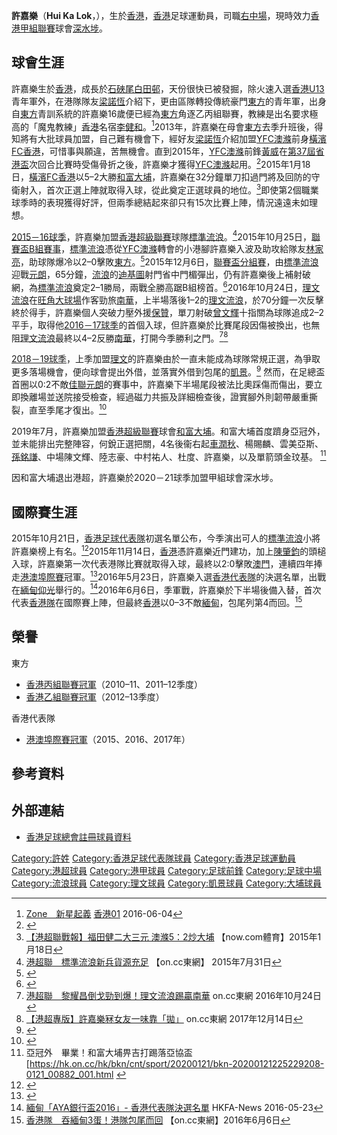 {{Infobox football biography
| name         = 許嘉樂 <br> Hui Ka Lok
| image        = HK HuiKaLok 2011.JPG
| image_size   = 280
| fullname     = 許嘉樂   
| nickname     = 嘉樂仔      
| birth_date   = {{birth date and age|1994|1|5}}
| birth_place  = {{HKG-1959}}
| height       = {{height|m=1.70}}
| position     = [[右中場|右中場]]
| currentclub  = [[深水埗體育會足球隊|深水埗]]
| clubnumber   = 25
| youthyears1  =  2006–2009
| youthclubs1  = [[東方足球隊|東方]]
| years1 = 2009–2013
| clubs1 = [[東方足球隊|東方]]
| caps1  = 58
| goals1 = 31
| years2 = 2013–2015
| clubs2 = [[YFC澳滌|YFC澳滌]]
| caps2  = 13
| goals2 = 2
| years3 = 2015–2017
| clubs3 = [[香港流浪足球會|標準流浪]]
| caps3  = 32
| goals3 = 5
| years4 = 2017–2019
| clubs4 = [[理文足球會|理文]]
| caps4  = 16
| goals4 = 0
| years5 = 2019
| clubs5 = → [[凱景體育會|凱景]]
| caps5  = 3
| goals5 = 0
| years6 = 2019–2020
| clubs6 = [[大埔足球會|和富大埔]]
| caps6  = 14
| goals6 = 1
| years7 = 2020–
| clubs7 = [[深水埗體育會足球隊|深水埗]]
| caps7  = 0
| goals7 = 3
| nationalyears1 = 2015
| nationalteam1  = [[香港奧運足球代表隊|香港U23]]
| nationalcaps1  = 6
| nationalgoals1 = 1
| nationalyears2 = 2016–
| nationalteam2  = [[香港足球代表隊|香港]]
| nationalcaps2  = 1
| nationalgoals2 = 0
| pcupdate = 2020年11月11日
| ntupdate = 2016年6月6日
}}

'''許嘉樂'''（'''Hui Ka Lok'''，{{bd|1994年|1月5日}}），生於[[香港|香港]]，[[香港|香港]]足球運動員，司職[[右中場|右中場]]，現時效力[[香港甲組聯賽|香港甲組聯賽]]球會[[深水埗體育會足球隊|深水埗]]。

==球會生涯==
許嘉樂生於[[香港|香港]]，成長於[[石硤尾|石硤尾]][[白田邨|白田邨]]，天份很快已被發掘，除火速入選[[香港17歲以下足球代表隊|香港U13]]青年軍外，在港隊隊友[[梁諾恆|梁諾恆]]介紹下，更由區隊轉投傳統豪門[[東方足球會|東方]]的青年軍，出身自[[東方足球會|東方]]青訓系統的許嘉樂16歲便已經為[[東方足球會|東方]]角逐乙丙組聯賽，教練是出名要求極高的「魔鬼教練」[[香港|香港]]名宿[[李健和|李健和]]。<ref>[http://www.hk01.com/%E9%AB%94%E8%82%B2/24263/-%E6%B8%AF%E8%B6%B3%E6%97%A5%E8%88%87%E5%A4%9C-%E8%A8%B1%E5%98%89%E6%A8%82-%E8%B7%B3%E5%87%BAComfort-Zone-%E6%96%B0%E6%98%9F%E8%B5%B7%E7%BE%A9【港足日與夜．許嘉樂】跳出Comfort Zone　新星起義] {{Wayback|url=http://www.hk01.com/%E9%AB%94%E8%82%B2/24263/-%E6%B8%AF%E8%B6%B3%E6%97%A5%E8%88%87%E5%A4%9C-%E8%A8%B1%E5%98%89%E6%A8%82-%E8%B7%B3%E5%87%BAComfort-Zone-%E6%96%B0%E6%98%9F%E8%B5%B7%E7%BE%A9 |date=20160608145140 }} [[香港01|香港01]] 2016-06-04</ref>2013年，許嘉樂在母會[[東方足球會|東方]]去季升班後，得知將有大批球員加盟，自己難有機會下，經好友[[梁諾恆|梁諾恆]]介紹加盟[[YFC澳滌|YFC澳滌]]前身[[橫濱FC香港|橫濱FC香港]]，可惜事與願違，苦無機會。直到2015年，[[YFC澳滌|YFC澳滌]]前鋒[[黃威_(香港足球員)|黃威]]在[[第37屆省港盃|第37屆省港盃]]次回合比賽時受傷骨折之後，許嘉樂才獲得[[YFC澳滌|YFC澳滌]]起用。<ref>{{cite news|url=http://news.takungpao.com.hk/paper/q/2015/0308/2937859.html|title=許嘉樂：須珍惜機會|newspaper=[[大公報|大公報]]|date=2015年3月8日|accessdate=2015年11月16日|archive-date=2016年3月4日|archive-url=https://web.archive.org/web/20160304123031/http://news.takungpao.com.hk/paper/q/2015/0308/2937859.html|dead-url=no}}</ref>2015年1月18日，[[橫濱FC香港|橫濱FC香港]]以5–2大勝[[和富大埔|和富大埔]]，許嘉樂在32分鐘單刀扣過門將及回防的守衛射入，首次正選上陣就取得入球，從此奠定正選球員的地位。<ref>[http://news.now.com/home/sports/player?newsId=sp11640606924 【港超聯戰報】福田健二大三元 澳滌5：2炒大埔] {{Wayback|url=http://news.now.com/home/sports/player?newsId=sp11640606924 |date=20210301170830 }} 【now.com體育】2015年1月18日</ref>即使第2個職業球季時的表現獲得好評，但兩季總結起來卻只有15次比賽上陣，情況遠遠未如理想。

[[2015－16年度香港超級聯賽|2015－16球季]]，許嘉樂加盟[[香港超級聯賽|香港超級聯賽]]球隊[[香港流浪足球會|標準流浪]]。<ref>[http://ot.on.cc/hk/bkn/cnt/sport/20150731/bkn-20150731224557987-0731_00882_001.html?eventsection=hk_sport&eventid=4028828d4d9a0d6f014dc43e82ec5983 港超聯　標準流浪新兵貨源充足] {{Wayback|url=http://ot.on.cc/hk/bkn/cnt/sport/20150731/bkn-20150731224557987-0731_00882_001.html?eventsection=hk_sport&eventid=4028828d4d9a0d6f014dc43e82ec5983 |date=20160403171423 }} 【on.cc東網】 2015年7月31日</ref>2015年10月25日，[[2015–16年香港聯賽盃|聯賽盃B組賽事]]，[[標準流浪足球會|標準流浪]]憑從[[YFC澳滌|YFC澳滌]]轉會的小港腳許嘉樂入波及助攻給隊友[[林家亮|林家亮]]，助球隊爆冷以2–0擊敗[[東方足球會|東方]]。<ref>{{cite news|url=http://hk.apple.nextmedia.com/sports/art/20151026/19347628|date=2015年10月26日|title=星閃閃：許嘉樂搶眼即入港隊|newspaper=[[蘋果日報|蘋果日報]]|accessdate=2015年11月16日|archive-date=2016年2月6日|archive-url=https://web.archive.org/web/20160206150251/http://hk.apple.nextmedia.com/sports/art/20151026/19347628|dead-url=no}}</ref>2015年12月6日，[[2015–16年香港聯賽盃|聯賽盃分組賽]]，由[[標準流浪足球會|標準流浪]]迎戰[[元朗足球會|元朗]]，65分鐘，[[標準流浪|流浪]]的[[迪基圖|迪基圖]]射門省中門楣彈出，仍有許嘉樂後上補射破網，為[[標準流浪|標準流浪]]奠定2–1勝局，兩戰全勝高踞B組榜首。<ref>{{cite news|title=聯賽盃　標準流浪2連捷做B組一哥|date=2015年12月6日|url=http://hk.on.cc/hk/bkn/cnt/sport/20151206/bkn-20151206192251672-1206_00882_001.html|newspaper=[[東方日報|東方日報]]|accessdate=2015年12月7日|archive-date=2019年11月3日|archive-url=https://web.archive.org/web/20191103172017/https://hk.on.cc/hk/bkn/cnt/sport/20151206/bkn-20151206192251672-1206_00882_001.html|dead-url=no}}</ref>2016年10月24日，[[香港流浪足球會|理文流浪]]在[[旺角大球場|旺角大球場]]作客勁旅[[南華足球隊|南華]]，上半場落後1–2的[[理文流浪|理文流浪]]，於70分鐘一次反擊終於得手，許嘉樂個人突破力壓外援[[保贊·馬列錫|保贊]]，單刀射破[[曾文輝|曾文輝]]十指關為球隊追成2–2平手，取得他[[2016－17年度香港超級聯賽|2016－17球季]]的首個入球，但許嘉樂於比賽尾段因傷被換出，也無阻[[理文流浪|理文流浪]]最終以4–2反勝[[南華足球隊|南華]]，打開今季勝利之門。<ref>[http://hk.on.cc/hk/bkn/cnt/sport/20161024/bkn-20161024215051609-1024_00882_001.html 港超聯　黎耀昌倒戈勁到爆！理文流浪踢贏南華] {{Wayback|url=http://hk.on.cc/hk/bkn/cnt/sport/20161024/bkn-20161024215051609-1024_00882_001.html |date=20161024230346 }}  on.cc東網 2016年10月24日</ref><ref>[http://hk.on.cc/hk/bkn/cnt/sport/20171213/bkn-20171213235202400-1213_00882_001.html 【港超專版】許嘉樂冧女友一味靠「拋」] on.cc東網 2017年12月14日</ref>

[[2018–19年香港超級聯賽|2018－19球季]]，上季加盟[[理文足球會|理文]]的許嘉樂由於一直未能成為球隊常規正選，為爭取更多落場機會，便向球會提出外借，並落實外借到包尾的[[凱景體育會|凱景]]。<ref>{{Cite web |url=https://hk.sports.appledaily.com/sports/realtime/article/20181220/59052744 |title=【港超聯】外借許嘉樂至凱景 理文繼續增兵 |access-date=2019-06-24 |archive-date=2019-09-20 |archive-url=https://web.archive.org/web/20190920154943/https://hk.sports.appledaily.com/sports/realtime/article/20181220/59052744 |dead-url=no }}</ref> 然而，在足總盃首圈以0:2不敵[[元朗足球會|佳聯元朗]]的賽事中，許嘉樂下半場尾段被法比奧踩傷而傷出，要立即換離場並送院接受檢查，經過磁力共振及詳細檢查後，證實腳外則韌帶嚴重撕裂，直至季尾才復出。<ref>{{Cite web |url=https://hk.sports.appledaily.com/sports/realtime/article/20190128/59196579 |title=【港超聯】許嘉樂重創或收咧 凱景護級雪上加霜 |access-date=2019-06-24 |archive-date=2019-09-21 |archive-url=https://web.archive.org/web/20190921220100/https://hk.sports.appledaily.com/sports/realtime/article/20190128/59196579 |dead-url=no }}</ref>

2019年7月，許嘉樂加盟[[香港超級聯賽|香港超級聯賽]]球會[[大埔足球會|和富大埔]]。和富大埔首度躋身亞冠外，並未能排出完整陣容，何銳正選把關，4名後衞右起[[車潤秋|車潤秋]]、楊賜麟、雲美亞斯、[[孫銘謙|孫銘謙]]、中場陳文輝、陸志豪、中村祐人、杜度、許嘉樂，以及單箭頭金玟基。 <ref>亞冠外　畢業！和富大埔畀吉打踢落亞協盃   [https://hk.on.cc/hk/bkn/cnt/sport/20200121/bkn-20200121225229208-0121_00882_001.html {{Wayback|url=https://hk.on.cc/hk/bkn/cnt/sport/20200121/bkn-20200121225229208-0121_00882_001.html |date=20210226033244 }}</ref>

因和富大埔退出港超，許嘉樂於2020－21球季加盟甲組球會深水埗。

==國際賽生涯==
2015年10月21日，[[香港足球代表隊|香港足球代表隊]]初選名單公布，今季演出可人的[[標準流浪|標準流浪]]小將許嘉樂榜上有名。<ref>{{cite newspaper|url=http://www.singpao.com/ty/zg/201510/t20151022_576469.html|title=許嘉樂初入選港隊世盃外名單|date=2015年10月22日|newspaper=[[成報|成報]]}}{{dead link|date=2018年4月 |bot=InternetArchiveBot |fix-attempted=yes }}</ref>2015年11月14日，[[香港足球代表隊|香港]]憑許嘉樂近門建功，加上[[陳肇鈞|陳肇鈞]]的頭槌入球，許嘉樂第一次代表港隊比賽就取得入球，最終以2:0擊敗[[澳門足球代表隊|澳門]]，連續四年捧走[[港澳埠際賽|港澳埠際賽]]冠軍。<ref>{{cite newspaper|url=http://paper.wenweipo.com/2015/11/15/SP1511150033.htm|title=贏澳門兩球 港足埠際賽四連霸|newspaper=[[文汇报_(香港)|文匯報]]|date=2015年11月15日|accessdate=2015年11月16日|archive-date=2016年3月4日|archive-url=https://web.archive.org/web/20160304074005/http://paper.wenweipo.com/2015/11/15/SP1511150033.htm|dead-url=no}}</ref>2016年5月23日，許嘉樂入選[[香港足球代表隊|香港代表隊]]的決選名單，出戰在[[緬甸|緬甸]][[仰光|仰光]]舉行的{{link-en|緬甸AYA銀行盃2016|2016 AYA Bank Cup}}。<ref>[https://www.hkfa.com/news_details/14011 緬甸「AYA銀行盃2016」- 香港代表隊決選名單] {{Wayback|url=https://www.hkfa.com/news_details/14011 |date=20160529114622 }} HKFA-News 2016-05-23</ref>2016年6月6日，{{link-en|緬甸AYA銀行盃2016|2016 AYA Bank Cup}}季軍戰，許嘉樂於下半場後備入替，首次代表[[香港足球代表隊|香港隊]]在國際賽上陣，但最終[[香港足球代表隊|香港]]以0–3不敵[[緬甸國家足球隊|緬甸]]，包尾列第4而回。<ref>[http://hk.on.cc/hk/bkn/cnt/sport/20160606/bkn-20160606182630391-0606_00882_001.html 香港隊　吞緬甸3蛋！港隊包尾而回] {{Wayback|url=http://hk.on.cc/hk/bkn/cnt/sport/20160606/bkn-20160606182630391-0606_00882_001.html |date=20160813104715 }} 【on.cc東網】2016年6月6日</ref>

==榮譽==
;東方
* [[香港丙組足球聯賽|香港丙組聯賽冠軍]]（2010–11、2011–12季度）
* [[2012–13年香港乙組足球聯賽|香港乙組聯賽冠軍]]（2012–13季度）
;香港代表隊
* [[港澳埠際足球賽|港澳埠際賽冠軍]]（2015、2016、2017年）

==參考資料==
{{reflist}}

==外部連結==
*[https://www.hkfa.com/ch/club/142/detail?player=9477 香港足球總會註冊球員資料] {{Wayback|url=https://www.hkfa.com/ch/club/142/detail?player=9477 |date=20191015060021 }}

{{大埔球員名單}}

{{DEFAULTSORT:Hui Ka Lok}} 
[[Category:許姓|Category:許姓]]
[[Category:香港足球代表隊球員|Category:香港足球代表隊球員]]
[[Category:香港足球運動員|Category:香港足球運動員]]
[[Category:港超球員|Category:港超球員]]
[[Category:港甲球員|Category:港甲球員]]
[[Category:足球前鋒|Category:足球前鋒]]
[[Category:足球中場|Category:足球中場]]
[[Category:流浪球員|Category:流浪球員]]
[[Category:理文球員|Category:理文球員]]
[[Category:凱景球員|Category:凱景球員]]
[[Category:大埔球員|Category:大埔球員]]